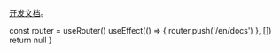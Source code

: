 
[开发文档](https://editor.umodoc.com/en/docs)。

  const router = useRouter()
  useEffect(() => {
    router.push('/en/docs')
  }, [])
  return null
}
